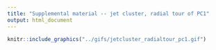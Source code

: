 ```yaml
---
title: "Supplemental material -- jet cluster, radial tour of PC1"
output: html_document
---
```


```r
knitr::include_graphics("../gifs/jetcluster_radialtour_pc1.gif")
```

